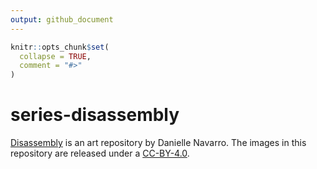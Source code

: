```yaml
---
output: github_document
---
```


<!-- README.md is generated from README.Rmd. Please edit that file -->

```r
knitr::opts_chunk$set(
  collapse = TRUE,
  comment = "#>"
)
```

# series-disassembly

<!-- badges: start -->
<!-- badges: end -->

[Disassembly](https://art.djnavarro.net/gallery/disassembly/) is an art repository by Danielle Navarro. The images in this repository are released under a [CC-BY-4.0](./LICENSE.md).
